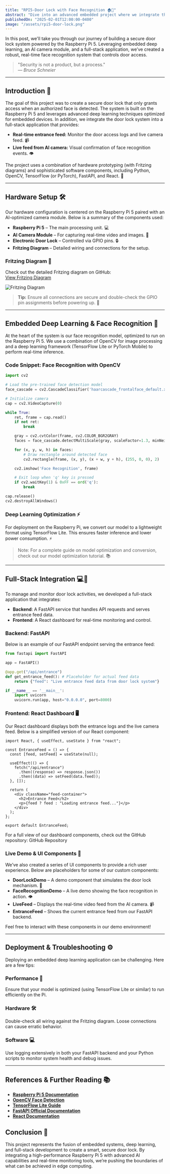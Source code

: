 ```yaml
---
title: "RPI5-Door Lock with Face Recognition 🏠🔐"
abstract: "Dive into an advanced embedded project where we integrate the Raspberry Pi 5 with state-of-the-art face recognition and deep learning techniques to build a smart door lock system. This post covers everything from hardware design (with Fritzing diagrams) and embedded AI to a full-stack integration using FastAPI and React for real-time entrance feeds."
publishedOn: "2025-02-01T12:00:00-0400"
image: "/assets/rpi5-door-lock.png"
---
```


In this post, we'll take you through our journey of building a secure door lock system powered by the Raspberry Pi 5. Leveraging embedded deep learning, an AI camera module, and a full-stack application, we’ve created a robust, real-time face recognition system that controls door access.

> "Security is not a product, but a process."  
> — _Bruce Schneier_

---

## Introduction 🤖

The goal of this project was to create a secure door lock that only grants access when an authorized face is detected. The system is built on the Raspberry Pi 5 and leverages advanced deep learning techniques optimized for embedded devices. In addition, we integrate the door lock system into a full-stack application that provides:

- **Real-time entrance feed:** Monitor the door access logs and live camera feed. 📹
- **Live feed from AI camera:** Visual confirmation of face recognition events. 👁️

The project uses a combination of hardware prototyping (with Fritzing diagrams) and sophisticated software components, including Python, OpenCV, TensorFlow (or PyTorch), FastAPI, and React. 🚀

---

## Hardware Setup 🛠️

Our hardware configuration is centered on the Raspberry Pi 5 paired with an AI-optimized camera module. Below is a summary of the components used:

- **Raspberry Pi 5** – The main processing unit. 💻
- **AI Camera Module** – For capturing real-time video and images. 📸
- **Electronic Door Lock** – Controlled via GPIO pins. 🔒
- **Fritzing Diagram** – Detailed wiring and connections for the setup.

### Fritzing Diagram 📝

Check out the detailed Fritzing diagram on GitHub:  
[View Fritzing Diagram](https://github.com/username/rpi5-door-lock/tree/main/fritzing)

![Fritzing Diagram](/assets/fritzing-rpi5-diagram.jpg)

> **Tip:** Ensure all connections are secure and double-check the GPIO pin assignments before powering up. 🔌

---

## Embedded Deep Learning & Face Recognition 🧠

At the heart of the system is our face recognition model, optimized to run on the Raspberry Pi 5. We use a combination of OpenCV for image processing and a deep learning framework (TensorFlow Lite or PyTorch Mobile) to perform real-time inference.

### Code Snippet: Face Recognition with OpenCV

```python
import cv2

# Load the pre-trained face detection model
face_cascade = cv2.CascadeClassifier('haarcascade_frontalface_default.xml')

# Initialize camera
cap = cv2.VideoCapture(0)

while True:
    ret, frame = cap.read()
    if not ret:
        break

    gray = cv2.cvtColor(frame, cv2.COLOR_BGR2GRAY)
    faces = face_cascade.detectMultiScale(gray, scaleFactor=1.3, minNeighbors=5)

    for (x, y, w, h) in faces:
        # Draw rectangle around detected face
        cv2.rectangle(frame, (x, y), (x + w, y + h), (255, 0, 0), 2)

    cv2.imshow('Face Recognition', frame)

    # Exit loop when 'q' key is pressed
    if cv2.waitKey(1) & 0xFF == ord('q'):
        break

cap.release()
cv2.destroyAllWindows()
```

### Deep Learning Optimization ⚡

For deployment on the Raspberry Pi, we convert our model to a lightweight format using TensorFlow Lite. This ensures faster inference and lower power consumption. ⚡

> Note: For a complete guide on model optimization and conversion, check out our model optimization tutorial. 📚

---

## Full-Stack Integration 💻📱

To manage and monitor door lock activities, we developed a full-stack application that integrates:

- **Backend**: A FastAPI service that handles API requests and serves entrance feed data.
- **Frontend**: A React dashboard for real-time monitoring and control.

### Backend: FastAPI

Below is an example of our FastAPI endpoint serving the entrance feed:

```python
from fastapi import FastAPI

app = FastAPI()

@app.get("/api/entrance")
def get_entrance_feed(): # Placeholder for actual feed data
    return {"feed": "Live entrance feed data from door lock system"}

if __name__ == '__main__':
    import uvicorn
    uvicorn.run(app, host="0.0.0.0", port=8000)
```

### Frontend: React Dashboard 🖥️

Our React dashboard displays both the entrance logs and the live camera feed. Below is a simplified version of our React component:

```tsx
import React, { useEffect, useState } from "react";

const EntranceFeed = () => {
  const [feed, setFeed] = useState(null);

  useEffect(() => {
    fetch("/api/entrance")
      .then((response) => response.json())
      .then((data) => setFeed(data.feed));
  }, []);

  return (
    <div className="feed-container">
      <h2>Entrance Feed</h2>
      <p>{feed ? feed : "Loading entrance feed..."}</p>
    </div>
  );
};

export default EntranceFeed;
```

For a full view of our dashboard components, check out the GitHub repository: GitHub Repository

### Live Demo & UI Components 🎥

We’ve also created a series of UI components to provide a rich user experience. Below are placeholders for some of our custom components:

- **DoorLockDemo** – A demo component that simulates the door lock mechanism. 🔐
- **FaceRecognitionDemo** – A live demo showing the face recognition in action. 👁️
- **LiveFeed** – Displays the real-time video feed from the AI camera. 📹
- **EntranceFeed** – Shows the current entrance feed from our FastAPI backend.

Feel free to interact with these components in our demo environment!

---

## Deployment & Troubleshooting ⚙️

Deploying an embedded deep learning application can be challenging. Here are a few tips:

### Performance 💨

Ensure that your model is optimized (using TensorFlow Lite or similar) to run efficiently on the Pi.

### Hardware 🛠️

Double-check all wiring against the Fritzing diagram. Loose connections can cause erratic behavior.

### Software 💻

Use logging extensively in both your FastAPI backend and your Python scripts to monitor system health and debug issues.

---

## References & Further Reading 📚

- **[Raspberry Pi 5 Documentation](https://www.raspberrypi.com/documentation/)**
- **[OpenCV Face Detection](https://docs.opencv.org/)**
- **[TensorFlow Lite Guide](https://www.tensorflow.org/lite/)**
- **[FastAPI Official Documentation](https://fastapi.tiangolo.com/)**
- **[React Documentation](https://reactjs.org/)**

## Conclusion 🌟

This project represents the fusion of embedded systems, deep learning, and full-stack development to create a smart, secure door lock. By integrating a high-performance Raspberry Pi 5 with advanced AI capabilities and real-time monitoring tools, we’re pushing the boundaries of what can be achieved in edge computing.
